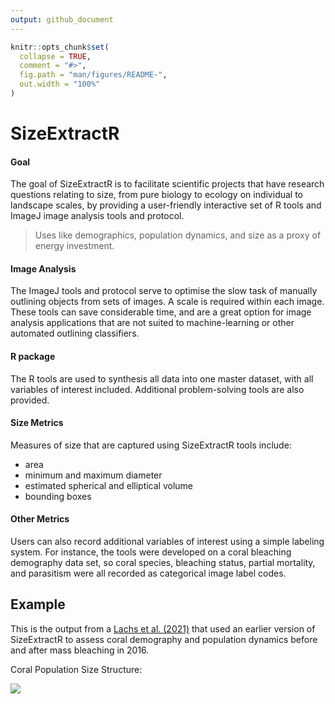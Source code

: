 ```yaml
---
output: github_document
---
```


<!-- README.md is generated from README.Rmd. Please edit that file -->

```r
knitr::opts_chunk$set(
  collapse = TRUE,
  comment = "#>",
  fig.path = "man/figures/README-",
  out.width = "100%"
)
```

# SizeExtractR

<!-- badges: start -->
<!-- badges: end -->

#### Goal
The goal of SizeExtractR is to facilitate scientific projects that have research questions relating to size, from pure biology to ecology on individual to landscape scales, by providing a user-friendly interactive set of R tools and ImageJ image analysis tools and protocol.

> Uses like demographics, population dynamics, and size as a proxy of energy investment.

#### Image Analysis
The ImageJ tools and protocol serve to optimise the slow task of manually outlining objects from sets of images. A scale is required within each image. These tools can save considerable time, and are a great option for image analysis applications that are not suited to machine-learning or other automated outlining classifiers.

#### R package
The R tools are used to synthesis all data into one master dataset, with all variables of interest included. Additional problem-solving tools are also provided.

#### Size Metrics
Measures of size that are captured using SizeExtractR tools include:

* area
* minimum and maximum diameter
* estimated spherical and elliptical volume
* bounding boxes

#### Other Metrics 
Users can also record additional variables of interest using a simple labeling system. For instance, the tools were developed on a coral bleaching demography data set, so coral species, bleaching status, partial mortality, and parasitism were all recorded as categorical image label codes.



## Example

This is the output from a [Lachs et al. (2021)](https://doi.org/10.1007/s00338-021-02081-2) that used an earlier version of SizeExtractR to assess coral demography and population dynamics before and after mass bleaching in 2016.

Coral Population Size Structure:

![](inst/Size-Frequencies-Coral-Example.png)
